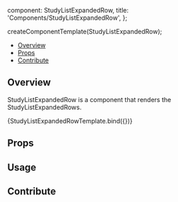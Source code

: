 

  component: StudyListExpandedRow,
  title: 'Components/StudyListExpandedRow',
};

<Meta
  title="Components/StudyListExpandedRow"
  component={StudyListExpandedRow}
/>

  createComponentTemplate(StudyListExpandedRow);

<Heading
  title="StudyListExpandedRow"
  componentRelativePath="StudyListExpandedRow/StudyListExpandedRow.js"
/>

- [Overview](#overview)
- [Props](#props)
- [Contribute](#contribute)

## Overview

StudyListExpandedRow is a component that renders the StudyListExpandedRows.

<Canvas>
  <Story
    name="Overview"
    args={{
      seriesTableColumns: {
        description: 'Description',
        seriesNumber: 'Series',
        modality: 'Modality',
        instances: 'Instances',
      },
    }}
  >
    {StudyListExpandedRowTemplate.bind({})}
  </Story>
</Canvas>

## Props

<ArgsTable of={StudyListExpandedRow} />

## Usage

## Contribute

<Footer componentRelativePath="StudyListExpandedRow/__stories__/studyListExpandedRow.stories.mdx" />
